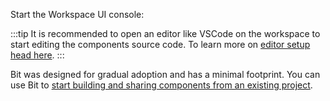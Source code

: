 
Start the Workspace UI console:

<BitStart />

:::tip
It is recommended to open an editor like VSCode on the workspace to start editing the components source code. To learn more on [editor setup head here](/getting-started/installing-bit/editor-setup).
:::

<!-- Bit was designed for gradual adoption and has a minimal footprint. You can start small with one component, or build scale to build component-driven project; the choice is yours, and Bit has no preference. -->

<!-- Bit will also work alongside the development tools and technologies you already use, so you can continue to use the tech stack you know and love, and add Bit into the mix. -->

<!-- This tutorial demonstrates creating a new workspace. [To start from an existing project head here.](/getting-started/installing-bit/add-to-existing-project) -->
<!-- To start from an existing project -->

Bit was designed for gradual adoption and has a minimal footprint. You can use Bit to [start building and sharing components from an existing project](/getting-started/installing-bit/add-to-existing-project).

<!-- [To start from an existing project head here.](/getting-started/installing-bit/add-to-existing-project) -->

<!--
Bit was designed for gradual adoption and has a minimal footprint. Since components are isolated, Bit can easily co-exist next to other development tools,
across different projects. This tutorial demonstrates creating a new workspace, to [start from an existing project head here](/getting-started/installing-bit/add-to-existing-project).

Learn more about [Workspaces](/workspace/workspace-overview) in depth.
 -->
